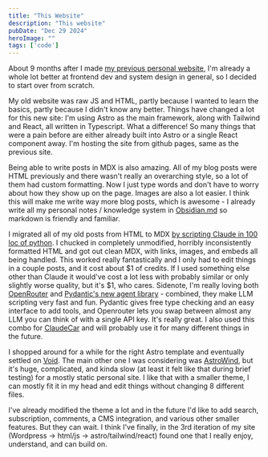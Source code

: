 ```yaml
---
title: "This Website"
description: "This website"
pubDate: "Dec 29 2024"
heroImage: ""
tags: ['code']
---
```



About 9 months after I made [my previous personal website](/blog/old-website), I'm already a whole lot better at frontend dev and system design in general, so I decided to start over from scratch.

My old website was raw JS and HTML, partly because I wanted to learn the basics, partly because I didn't know any better. Things have changed a lot for this new site: I'm using Astro as the main framework, along with Tailwind and React, all written in Typescript. What a difference! So many things that were a pain before are either already built into Astro or a single React component away. I'm hosting the site from github pages, same as the previous site.

Being able to write posts in MDX is also amazing. All of my blog posts were HTML previously and there wasn't really an overarching style, so a lot of them had custom formatting. Now I just type words and don't have to worry about how they show up on the page. Images are also a lot easier. I think this will make me write way more blog posts, which is awesome - I already write all my personal notes / knowledge system in [Obsidian.md](https://obsidian.md) so markdown is friendly and familiar. 

I migrated all of my old posts from HTML to MDX [by scripting Claude in 100 loc of python](https://github.com/pwspen/website/blob/main/src/content/convert.py). I chucked in completely unmodified, horribly inconsistently formatted HTML and got out clean MDX, with links, images, and embeds all being handled. This worked really fantastically and I only had to edit things in a couple posts, and it cost about $1 of credits. If I used something else other than Claude it would've cost a lot less with probably similar or only slightly worse quality, but it's $1, who cares. Sidenote, I'm really loving both [OpenRouter](https://openrouter.ai/) and [Pydantic's new agent library](https://ai.pydantic.dev/) - combined, they make LLM scripting very fast and fun. Pydantic gives free type checking and an easy interface to add tools, and Openrouter lets you swap between almost any LLM you can think of with a single API key. It's really great. I also used this combo for [ClaudeCar](/blog/claude-car) and will probably use it for many different things in the future.

I shopped around for a while for the right Astro template and eventually settled on [Void](https://astro.build/themes/details/void-astro/). The main other one I was considering was [AstroWind](https://astrowind.vercel.app/), but it's huge, complicated, and kinda slow (at least it felt like that during brief testing) for a mostly static personal site. I like that with a smaller theme, I can mostly fit it in my head and edit things without changing 8 different files.

I've already modified the theme a lot and in the future I'd like to add search, subscription, comments, a CMS integration, and various other smaller features. But they can wait. I think I've finally, in the 3rd iteration of my site (Wordpress -> html/js -> astro/tailwind/react) found one that I really enjoy, understand, and can build on.